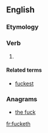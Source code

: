 ==English==

===Etymology===
{{suffix|fuck|eth|lang=en}}

===Verb===
{{head|en|verb form}}

# {{context|vulgar|pseudo‐archaic|lang=en}} {{form of|third-person singular|fuck|lang=en}}

====Related terms====
* [[fuckest]]

===Anagrams===
* [[the fuck#English|the fuck]]

[[fr:fucketh]]
